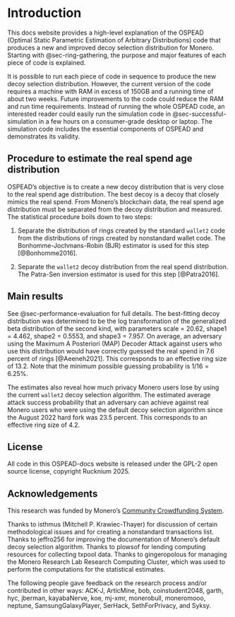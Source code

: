 # Introduction

This docs website provides a high-level explanation of the OSPEAD (Optimal Static Parametric Estimation of Arbitrary Distributions) code that produces a new and improved decoy selection distribution for Monero. Starting with @sec-ring-gathering, the purpose and major features of each piece of code is explained.

It is possible to run each piece of code in sequence to produce the new decoy selection distribution. However, the current version of the code requires a machine with RAM in excess of 150GB and a running time of about two weeks. Future improvements to the code could reduce the RAM  and run time requirements. Instead of running the whole OSPEAD code, an interested reader could easily run the simulation code in @sec-successful-simulation in a few hours on a consumer-grade desktop or laptop. The simulation code includes the essential components of OSPEAD and demonstrates its validity.

## Procedure to estimate the real spend age distribution

OSPEAD's objective is to create a new decoy distribution that is very close to the real spend age distribution. The best decoy is a decoy that closely mimics the real spend. From Monero's blockchain data, the real spend age distribution must be separated from the decoy distribution and measured. The statistical procedure boils down to two steps:

1) Separate the distribution of rings created by the standard `wallet2` code from the distributions of rings created by nonstandard wallet code. The Bonhomme-Jochmans-Robin (BJR) estimator is used for this step [@Bonhomme2016].

2) Separate the `wallet2` decoy distribution from the real spend distribution. The Patra-Sen inversion estimator is used for this step [@Patra2016].

## Main results

See @sec-performance-evaluation for full details. The best-fitting decoy distribution was determined to be the log transformation of the generalized beta distribution of the second kind, with parameters scale = 20.62, shape1 = 4.462, shape2 = 0.5553, and shape3 = 7.957. On average, an adversary using the Maximum A Posteriori (MAP) Decoder Attack against users who use this distribution would have correctly guessed the real spend in 7.6 percent of rings [@Aeeneh2021]. This corresponds to an effective ring size of 13.2. Note that the minimum possible guessing probability is $1/16=6.25\%$.

The estimates also reveal how much privacy Monero users lose by using the current `wallet2` decoy selection algorithm. The estimated average attack success probability that an adversary can achieve against real Monero users who were using the default decoy selection algorithm since the August 2022 hard fork was 23.5 percent. This corresponds to an effective ring size of 4.2.

## License

All code in this OSPEAD-docs website is released under the GPL-2 open source license, copyright Rucknium 2025.

## Acknowledgements

This research was funded by Monero's [Community Crowdfunding System](https://ccs.getmonero.org/proposals/Rucknium-OSPEAD-Fortifying-Monero-Against-Statistical-Attack.html).

Thanks to isthmus (Mitchell P. Krawiec-Thayer) for discussion of certain methodological issues and for creating a nonstandard transactions list. Thanks to jeffro256 for improving the documentation of Monero's default decoy selection algorithm. Thanks to plowsof for lending computing resources for collecting txpool data. Thanks to gingeropolous for managing the Monero Research Lab Research Computing Cluster, which was used to perform the computations for the statistical estimates.

The following people gave feedback on the research process and/or contributed in other ways: ACK-J, ArticMine, bob, coinstudent2048, garth, hyc, jberman, kayabaNerve, koe, mj-xmr, monerobull, moneromooo, neptune, SamsungGalaxyPlayer, SerHack, SethForPrivacy, and Syksy.



